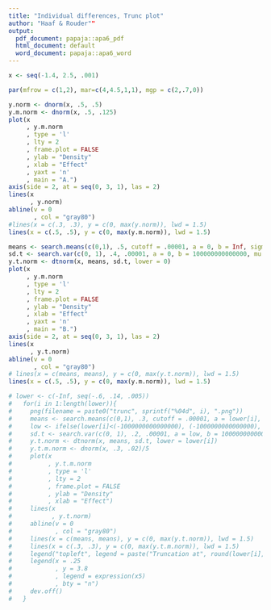 ```yaml
---
title: "Individual differences, Trunc plot"
author: "Haaf & Rouder""
output:
  pdf_document: papaja::apa6_pdf
  html_document: default
  word_document: papaja::apa6_word
---
```

```r
x <- seq(-1.4, 2.5, .001)

par(mfrow = c(1,2), mar=c(4,4.5,1,1), mgp = c(2,.7,0))

y.norm <- dnorm(x, .5, .5)
y.m.norm <- dnorm(x, .5, .125)
plot(x
     , y.m.norm
     , type = 'l'
     , lty = 2
     , frame.plot = FALSE
     , ylab = "Density"
     , xlab = "Effect"
     , yaxt = 'n'
     , main = "A.")
axis(side = 2, at = seq(0, 3, 1), las = 2)
lines(x
      , y.norm)
abline(v = 0
       , col = "gray80")
#lines(x = c(.3, .3), y = c(0, max(y.norm)), lwd = 1.5)
lines(x = c(.5, .5), y = c(0, max(y.m.norm)), lwd = 1.5)

means <- search.means(c(0,1), .5, cutoff = .00001, a = 0, b = Inf, sigma = .4)
sd.t <- search.var(c(0, 1), .4, .00001, a = 0, b = 100000000000000, mu = .5)
y.t.norm <- dtnorm(x, means, sd.t, lower = 0)
plot(x
     , y.m.norm
     , type = 'l'
     , lty = 2
     , frame.plot = FALSE
     , ylab = "Density"
     , xlab = "Effect"
     , yaxt = 'n'
     , main = "B.")
axis(side = 2, at = seq(0, 3, 1), las = 2)
lines(x
      , y.t.norm)
abline(v = 0
       , col = "gray80")
# lines(x = c(means, means), y = c(0, max(y.t.norm)), lwd = 1.5)
lines(x = c(.5, .5), y = c(0, max(y.m.norm)), lwd = 1.5)

# lower <- c(-Inf, seq(-.6, .14, .005))
#   for(i in 1:length(lower)){
#     png(filename = paste0("trunc", sprintf("%04d", i), ".png"))
#     means <- search.means(c(0,1), .3, cutoff = .00001, a = lower[i], b = Inf, sigma = .2)
#     low <- ifelse(lower[i]<(-1000000000000000), (-1000000000000000), lower[i])
#     sd.t <- search.var(c(0, 1), .2, .00001, a = low, b = 100000000000000, mu = .3)
#     y.t.norm <- dtnorm(x, means, sd.t, lower = lower[i])
#     y.t.m.norm <- dnorm(x, .3, .02)/5
#     plot(x
#          , y.t.m.norm
#          , type = 'l'
#          , lty = 2
#          , frame.plot = FALSE
#          , ylab = "Density"
#          , xlab = "Effect")
#     lines(x
#           , y.t.norm)
#     abline(v = 0
#            , col = "gray80")
#     lines(x = c(means, means), y = c(0, max(y.t.norm)), lwd = 1.5)
#     lines(x = c(.3, .3), y = c(0, max(y.t.m.norm)), lwd = 1.5)
#     legend("topleft", legend = paste("Truncation at", round(lower[i], 2)), bty = "n")
#     legend(x = .25
#            , y = 3.8
#            , legend = expression(x5)
#            , bty = "n")
#     dev.off()
#   }
```